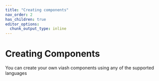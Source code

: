 ```yaml
---
title: "Creating components"
nav_order: 2
has_children: true
editor_options: 
  chunk_output_type: inline
---
```


# Creating Components

You can create your own viash components using any of the supported languages  
